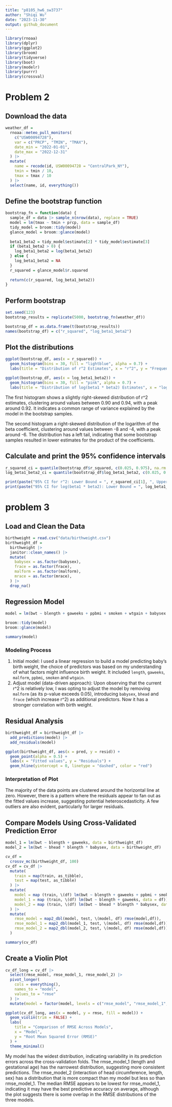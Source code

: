 ```yaml
---
title: "p8105_hw6_sw3737"
author: "Shiqi Wu"
date: "2023-11-30"
output: github_document
---
```


```r
library(rnoaa)
library(dplyr)
library(ggplot2)
library(broom)
library(tidyverse)
library(boot)
library(modelr)
library(purrr)
library(crossval)
```

# Problem 2

## Download the data
```r
weather_df = 
  rnoaa::meteo_pull_monitors(
    c("USW00094728"),
    var = c("PRCP", "TMIN", "TMAX"), 
    date_min = "2022-01-01",
    date_max = "2022-12-31"
  ) |>
  mutate(
    name = recode(id, USW00094728 = "CentralPark_NY"),
    tmin = tmin / 10,
    tmax = tmax / 10
  ) |>
  select(name, id, everything())
```

## Define the bootstrap function
```r
bootstrap_fn = function(data) {
  sample_df = data |> sample_n(nrow(data), replace = TRUE)
  model = lm(tmax ~ tmin + prcp, data = sample_df)
  tidy_model = broom::tidy(model)
  glance_model = broom::glance(model)
  
  beta1_beta2 = tidy_model$estimate[2] * tidy_model$estimate[3]
  if (beta1_beta2 > 0) {
    log_beta1_beta2 = log(beta1_beta2)
  } else {
    log_beta1_beta2 = NA
  }
  r_squared = glance_model$r.squared
  
  return(c(r_squared, log_beta1_beta2))
}
```

## Perform bootstrap
```r
set.seed(123)
bootstrap_results = replicate(5000, bootstrap_fn(weather_df))

bootstrap_df = as.data.frame(t(bootstrap_results))
names(bootstrap_df) = c("r_squared", "log_beta1_beta2")
```

## Plot the distributions
```r
ggplot(bootstrap_df, aes(x = r_squared)) +
  geom_histogram(bins = 30, fill = "lightblue", alpha = 0.7) +
  labs(title = "Distribution of r^2 Estimates", x = "r^2", y = "Frequency")

ggplot(bootstrap_df, aes(x = log_beta1_beta2)) +
  geom_histogram(bins = 30, fill = "pink", alpha = 0.7) +
  labs(title = "Distribution of log(beta1 * beta2) Estimates", x = "log(beta1 * beta2)", y = "Frequency")
```

The first histogram shows a slightly right-skewed distribution of r^2 estimates, clustering around values between 0.90 and 0.94, with a peak around 0.92. It indicates a common range of variance explained by the model in the bootstrap samples.

The second histogram a right-skewed distribution of the logarithm of the beta coefficient, clustering around values between -8 and -4, with a peak around -6. The distribution has a left tail, indicating that some bootstrap samples resulted in lower estimates for the product of the coefficients.

## Calculate and print the 95% confidence intervals
```r
r_squared_ci = quantile(bootstrap_df$r_squared, c(0.025, 0.975), na.rm = TRUE)
log_beta1_beta2_ci = quantile(bootstrap_df$log_beta1_beta2, c(0.025, 0.975), na.rm = TRUE)

print(paste("95% CI for r^2: Lower Bound = ", r_squared_ci[1], ", Upper Bound = ", r_squared_ci[2]))
print(paste("95% CI for log(beta1 * beta2): Lower Bound = ", log_beta1_beta2_ci[1], ", Upper Bound = ", log_beta1_beta2_ci[2]))
```

# problem 3

## Load and Clean the Data
```r
birthweight = read.csv("data/birthweight.csv")
birthweight_df = 
  birthweight |>
  janitor::clean_names() |>
  mutate(
    babysex = as.factor(babysex),
    frace = as.factor(frace),
    malform = as.factor(malform),
    mrace = as.factor(mrace),
  ) |>
  drop_na()
```

## Regression Model
```r
model = lm(bwt ~ blength + gaweeks + ppbmi + smoken + wtgain + babysex + bhead + frace, data = birthweight_df)

broom::tidy(model)
broom::glance(model)

summary(model)
```

### Modeling Process
(1) Initial model: I used a linear regression to build a model predicting baby's birth weight, the choice of predictors was based on my understanding of what factors might influence birth weight. It included `length`, `gaweeks`, `malform`, `ppbmi`, `smoken` and `wtgain`.
(2) Adjust model (data-driven approach): Upon observing that the current r^2 is relatively low, I was opting to adjust the model by removing `malform` (as its p-value exceeds 0.05), introducing `babysex`, `bhead` and `frace` (which increase r^2) as additional predictors. Now it has a stronger correlation with birth weight.

## Residual Analysis
```r
birthweight_df = birthweight_df |>
  add_predictions(model) |>
  add_residuals(model)

ggplot(birthweight_df, aes(x = pred, y = resid)) +
  geom_point(alpha = 0.5) +
  labs(x = "Fitted values", y = "Residuals") +
  geom_hline(yintercept = 0, linetype = "dashed", color = "red")
```

### Interpretation of Plot
The majority of the data points are clustered around the horizontal line at zero. However, there is a pattern where the residuals appear to fan out as the fitted values increase, suggesting potential heteroscedasticity. A few outliers are also evident, particularly for larger residuals.

## Compare Models Using Cross-Validated Prediction Error
```r
model_1 = lm(bwt ~ blength + gaweeks, data = birthweight_df)
model_2 = lm(bwt ~ bhead * blength * babysex, data = birthweight_df)

cv_df = 
  crossv_mc(birthweight_df, 100)
cv_df = cv_df |>
  mutate(
    train = map(train, as_tibble),
    test = map(test, as_tibble)
  ) |>
  mutate(
    model = map (train, \(df) lm(bwt ~ blength + gaweeks + ppbmi + smoken + wtgain + babysex + bhead + frace, data = df)),
    model_1 = map (train, \(df) lm(bwt ~ blength + gaweeks, data = df)),
    model_2 = map (train, \(df) lm(bwt ~ bhead * blength * babysex, data = df))
  ) |>
  mutate(
    rmse_model = map2_dbl(model, test, \(model, df) rmse(model,df)),
    rmse_model_1 = map2_dbl(model_1, test, \(model, df) rmse(model,df)),
    rmse_model_2 = map2_dbl(model_2, test, \(model, df) rmse(model,df))
  )

summary(cv_df)
```

## Create a Violin Plot
```r
cv_df_long = cv_df |>
  select(rmse_model, rmse_model_1, rmse_model_2) |>
  pivot_longer(
    cols = everything(),
    names_to = "model",
    values_to = "rmse"
  ) |>
  mutate(model = factor(model, levels = c("rmse_model", "rmse_model_1", "rmse_model_2")))

ggplot(cv_df_long, aes(x = model, y = rmse, fill = model)) +
  geom_violin(trim = FALSE) +
  labs(
    title = "Comparison of RMSE Across Models",
    x = "Model",
    y = "Root Mean Squared Error (RMSE)"
  ) +
  theme_minimal()
```

My model has the widest distribution, indicating variability in its prediction errors across the cross-validation folds. The rmse_model_1 (length and gestational age) has the narrowest distribution, suggesting more consistent predictions. The rmse_model_2 (interaction of head circumference, length, sex) has a distribution that is more compact than my model but less so than rmse_model_1. The median RMSE appears to be lowest for rmse_model_1, indicating it may have the best predictive accuracy on average, although the plot suggests there is some overlap in the RMSE distributions of the three models.
